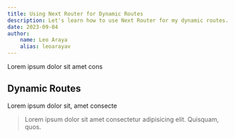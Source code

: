 ```yaml
---
title: Using Next Router for Dynamic Routes
description: Let's learn how to use Next Router for my dynamic routes.
date: 2023-09-04
author:
    name: Leo Araya
    alias: leoarayav
---
```


Lorem ipsum dolor sit amet cons

## Dynamic Routes
Lorem ipsum dolor sit, amet consecte

> Lorem ipsum dolor sit amet consectetur adipisicing elit. Quisquam, quos.